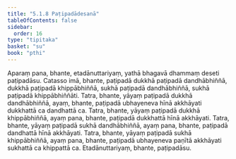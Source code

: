 ```yaml
---
title: "5.1.8 Paṭipadādesanā"
tableOfContents: false
sidebar:
  order: 16
type: "tipitaka"
basket: "su"
book: "pthi"
---
```



<DynamicBreadcrumb />

<Division number="152" book="pthi" bookNo="8" page="88">

<Paragraph number="312" book="pthi">
Aparaṃ pana, bhante, etadānuttariyaṃ, yathā bhagavā dhammaṃ deseti paṭipadāsu. Catasso imā, bhante, paṭipadā dukkhā paṭipadā dandhābhiññā, dukkhā paṭipadā khippābhiññā, sukhā paṭipadā dandhābhiññā, sukhā paṭipadā khippābhiññāti. Tatra, bhante, yāyaṃ paṭipadā dukkhā dandhābhiññā, ayaṃ, bhante, paṭipadā ubhayeneva hīnā akkhāyati dukkhattā ca dandhattā ca. Tatra, bhante, yāyaṃ paṭipadā dukkhā khippābhiññā, ayaṃ pana, bhante, paṭipadā dukkhattā hīnā akkhāyati. Tatra, bhante, yāyaṃ paṭipadā sukhā dandhābhiññā, ayaṃ pana, bhante, paṭipadā dandhattā hīnā akkhāyati. Tatra, bhante, yāyaṃ paṭipadā sukhā khippābhiññā, ayaṃ pana, bhante, paṭipadā ubhayeneva paṇītā akkhāyati sukhattā ca khippattā ca. Etadānuttariyaṃ, bhante, paṭipadāsu.
</Paragraph>
</Division>